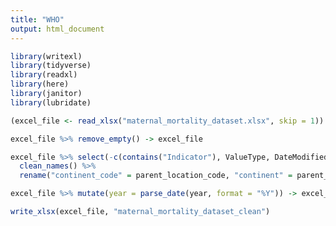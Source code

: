 ```yaml
---
title: "WHO"
output: html_document
---
```

```r
library(writexl)
library(tidyverse)
library(readxl)
library(here)
library(janitor)
library(lubridate)

```

```r
(excel_file <- read_xlsx("maternal_mortality_dataset.xlsx", skip = 1))
```

```r
excel_file %>% remove_empty() -> excel_file
```

```r
excel_file %>% select(-c(contains("Indicator"), ValueType, DateModified, Language, `Period type`,`Location type`,IsLatestYear, Value)) %>%
  clean_names() %>%
  rename("continent_code" = parent_location_code, "continent" = parent_location, "country_code" = spatial_dim_value_code, "year" = period, "value" = "fact_value_numeric", "value_low" = fact_value_numeric_low, "value_high" = fact_value_numeric_high) -> excel_file
```

```r
excel_file %>% mutate(year = parse_date(year, format = "%Y")) -> excel_file
```

```r
write_xlsx(excel_file, "maternal_mortality_dataset_clean")
```

